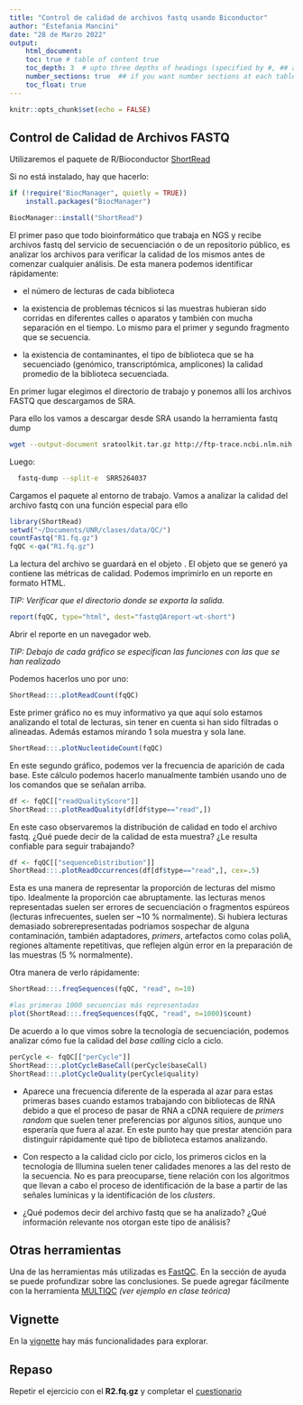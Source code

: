 ```yaml
---
title: "Control de calidad de archivos fastq usando Biconductor"
author: "Estefania Mancini"
date: "28 de Marzo 2022"
output:
    html_document:
    toc: true # table of content true
    toc_depth: 3  # upto three depths of headings (specified by #, ## and ###)
    number_sections: true  ## if you want number sections at each table header
    toc_float: true
---
```


```r
knitr::opts_chunk$set(echo = FALSE)
```

## Control de Calidad de Archivos FASTQ

Utilizaremos el paquete de R/Bioconductor [ShortRead](http://bioconductor.org/packages/release/bioc/html/ShortRead.html)

Si no está instalado, hay que hacerlo:


```r
if (!require("BiocManager", quietly = TRUE))
    install.packages("BiocManager")

BiocManager::install("ShortRead")
```

El primer paso que todo bioinformático que trabaja en NGS y recibe archivos fastq del servicio de secuenciación o de un repositorio público, es analizar los archivos para verificar la calidad de los mismos antes de comenzar cualquier análisis. De esta manera podemos identificar rápidamente: 

* el número de lecturas de cada biblioteca

* la existencia de problemas técnicos si las muestras hubieran sido corridas en diferentes calles o aparatos y también con mucha separación en el tiempo. Lo mismo para el primer y segundo fragmento que se secuencia.

* la existencia de contaminantes, el tipo de biblioteca que se ha secuenciado (genómico, transcriptómica, amplicones) la calidad promedio de la biblioteca secuenciada.


En primer lugar elegimos el directorio de trabajo y ponemos allı́ los archivos FASTQ que descargamos de SRA.

Para ello los vamos a descargar desde SRA usando la herramienta fastq dump

\url{https://github.com/ncbi/sra-tools/wiki/02.-Installing-SRA-Toolkit}
```bash
wget --output-document sratoolkit.tar.gz http://ftp-trace.ncbi.nlm.nih.gov/sra/sdk/current/sratoolkit.current-ubuntu64.tar.gz
```

Luego:

```bash
  fastq-dump --split-e  SRR5264037
```

Cargamos el paquete al entorno de trabajo. Vamos a analizar la calidad del archivo fastq con una función especial para ello 
\texttt{qa}


```r
library(ShortRead)
setwd("~/Documents/UNR/clases/data/QC/")
countFastq("R1.fq.gz")
fqQC <-qa("R1.fq.gz")
```

La lectura del archivo se guardará en el objeto \textbf{fqQC}. 
El objeto que se generó ya contiene las métricas de calidad. Podemos imprimirlo en un reporte en formato HTML. 

_TIP: Verificar que el directorio donde se exporta la salida._

```r
report(fqQC, type="html", dest="fastqQAreport-wt-short")
```

Abrir el reporte en un navegador web. 

_TIP: Debajo de cada gráfico se especifican las funciones con las que se han realizado_

Podemos hacerlos uno por uno:

```r
ShortRead:::.plotReadCount(fqQC)
```

Este primer gráfico no es muy informativo ya que aquı́ solo estamos analizando el total de lecturas, sin tener en cuenta si han sido filtradas o alineadas. Además estamos mirando 1 sola muestra y sola lane.

```r
ShortRead:::.plotNucleotideCount(fqQC)
```

En este segundo gráfico, podemos ver la frecuencia de aparición de cada base. Este cálculo podemos hacerlo manualmente también usando uno de los comandos que se señalan arriba.

```r
df <- fqQC[["readQualityScore"]]
ShortRead:::.plotReadQuality(df[df$type=="read",])
```

En este caso observaremos la distribución de calidad en todo el archivo fastq. ¿Qué puede decir de la calidad de esta muestra? ¿Le resulta confiable para seguir trabajando?

```r
df <- fqQC[["sequenceDistribution"]]
ShortRead:::.plotReadOccurrences(df[df$type=="read",], cex=.5)
```

Esta es una manera de representar la proporción de lecturas del mismo tipo. Idealmente la proporción cae abruptamente. las lecturas menos representadas suelen ser errores de secuenciación o fragmentos espúreos (lecturas infrecuentes, suelen ser ~10 % normalmente). Si hubiera lecturas demasiado sobrerepresentadas podriamos sospechar de alguna contaminación, también adaptadores, _primers_, artefactos como colas poliA, regiones altamente repetitivas, que reflejen algún error en la preparación de las muestras (5 % normalmente). 

Otra manera de verlo rápidamente:

```r
ShortRead:::.freqSequences(fqQC, "read", n=10)

#las primeras 1000 secuencias más representadas
plot(ShortRead:::.freqSequences(fqQC, "read", n=1000)$count)
```

De acuerdo a lo que vimos sobre la tecnologı́a de secuenciación, podemos analizar cómo fue la calidad del _base calling_ ciclo a ciclo.

```r
perCycle <- fqQC[["perCycle"]]
ShortRead:::.plotCycleBaseCall(perCycle$baseCall)
ShortRead:::.plotCycleQuality(perCycle$quality)
```

* Aparece una frecuencia diferente de la esperada al azar para estas primeras bases cuando estamos trabajando con bibliotecas de RNA debido a que el proceso de pasar de RNA a cDNA requiere de _primers random_ que suelen tener preferencias por algunos sitios, aunque uno esperarı́a que fuera al azar. En este punto hay que prestar atención para distinguir rápidamente qué tipo de biblioteca estamos analizando. 

* Con respecto a la calidad ciclo por ciclo, los primeros ciclos en la tecnologı́a de Illumina suelen tener calidades menores a las del resto de la secuencia. No es para preocuparse, tiene relación con los algoritmos que llevan a cabo el proceso de identificación de la base a partir de las señales lumı́nicas y la identificación de los _clusters_.

* ¿Qué podemos decir del archivo fastq que se ha analizado? ¿Qué información relevante nos otorgan este tipo de análisis?

## Otras herramientas

Una de las herramientas más utilizadas es   [FastQC](https://www.bioinformatics.babraham.ac.uk/projects/fastqc/). En la sección de ayuda se puede profundizar sobre las conclusiones. Se puede agregar fácilmente con la herramienta [MULTIQC](https://multiqc.info/) _(ver ejemplo en clase teórica)_

## Vignette
En la [vignette](http://bioconductor.org/packages/release/bioc/vignettes/ShortRead/inst/doc/Overview.pdf) hay más funcionalidades para explorar.


## Repaso

Repetir el ejercicio con el **R2.fq.gz** y completar el [cuestionario](https://forms.gle/XbFiUAZMkVPWZsMw5)
    

